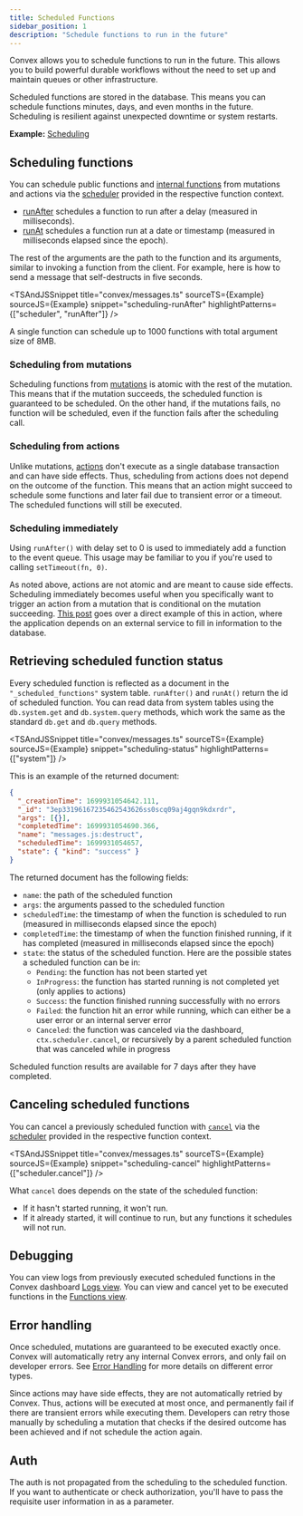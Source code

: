 ```yaml
---
title: Scheduled Functions
sidebar_position: 1
description: "Schedule functions to run in the future"
---
```



Convex allows you to schedule functions to run in the future. This allows you to
build powerful durable workflows without the need to set up and maintain queues
or other infrastructure.

Scheduled functions are stored in the database. This means you can schedule
functions minutes, days, and even months in the future. Scheduling is resilient
against unexpected downtime or system restarts.

**Example:**
[Scheduling](https://github.com/get-convex/convex-demos/tree/main/scheduling)

## Scheduling functions

You can schedule public functions and
[internal functions](/functions/internal-functions.mdx) from mutations and
actions via the [scheduler](/api/interfaces/server.Scheduler) provided in the
respective function context.

- [runAfter](/api/interfaces/server.Scheduler#runafter) schedules a function to
  run after a delay (measured in milliseconds).
- [runAt](/api/interfaces/server.Scheduler#runat) schedules a function run at a
  date or timestamp (measured in milliseconds elapsed since the epoch).

The rest of the arguments are the path to the function and its arguments,
similar to invoking a function from the client. For example, here is how to send
a message that self-destructs in five seconds.

<TSAndJSSnippet
  title="convex/messages.ts"
  sourceTS={Example}
  sourceJS={Example}
  snippet="scheduling-runAfter"
  highlightPatterns={["scheduler", "runAfter"]}
/>

A single function can schedule up to 1000 functions with total argument size of
8MB.

### Scheduling from mutations

Scheduling functions from
[mutations](/functions/mutation-functions.mdx#transactions) is atomic with the
rest of the mutation. This means that if the mutation succeeds, the scheduled
function is guaranteed to be scheduled. On the other hand, if the mutations
fails, no function will be scheduled, even if the function fails after the
scheduling call.

### Scheduling from actions

Unlike mutations, [actions](/functions/actions.mdx) don't execute as a single
database transaction and can have side effects. Thus, scheduling from actions
does not depend on the outcome of the function. This means that an action might
succeed to schedule some functions and later fail due to transient error or a
timeout. The scheduled functions will still be executed.

### Scheduling immediately

Using `runAfter()` with delay set to 0 is used to immediately add a function to
the event queue. This usage may be familiar to you if you're used to calling
`setTimeout(fn, 0)`.

As noted above, actions are not atomic and are meant to cause side effects.
Scheduling immediately becomes useful when you specifically want to trigger an
action from a mutation that is conditional on the mutation succeeding.
[This post](https://stack.convex.dev/pinecone-and-embeddings#kick-off-a-background-action)
goes over a direct example of this in action, where the application depends on
an external service to fill in information to the database.

## Retrieving scheduled function status

Every scheduled function is reflected as a document in the
`"_scheduled_functions"` system table. `runAfter()` and `runAt()` return the id
of scheduled function. You can read data from system tables using the
`db.system.get` and `db.system.query` methods, which work the same as the
standard `db.get` and `db.query` methods.

<TSAndJSSnippet
  title="convex/messages.ts"
  sourceTS={Example}
  sourceJS={Example}
  snippet="scheduling-status"
  highlightPatterns={["system"]}
/>

This is an example of the returned document:

```json
{
  "_creationTime": 1699931054642.111,
  "_id": "3ep33196167235462543626ss0scq09aj4gqn9kdxrdr",
  "args": [{}],
  "completedTime": 1699931054690.366,
  "name": "messages.js:destruct",
  "scheduledTime": 1699931054657,
  "state": { "kind": "success" }
}
```

The returned document has the following fields:

- `name`: the path of the scheduled function
- `args`: the arguments passed to the scheduled function
- `scheduledTime`: the timestamp of when the function is scheduled to run
  (measured in milliseconds elapsed since the epoch)
- `completedTime`: the timestamp of when the function finished running, if it
  has completed (measured in milliseconds elapsed since the epoch)
- `state`: the status of the scheduled function. Here are the possible states a
  scheduled function can be in:
  - `Pending`: the function has not been started yet
  - `InProgress`: the function has started running is not completed yet (only
    applies to actions)
  - `Success`: the function finished running successfully with no errors
  - `Failed`: the function hit an error while running, which can either be a
    user error or an internal server error
  - `Canceled`: the function was canceled via the dashboard,
    `ctx.scheduler.cancel`, or recursively by a parent scheduled function that
    was canceled while in progress

Scheduled function results are available for 7 days after they have completed.

## Canceling scheduled functions

You can cancel a previously scheduled function with
[`cancel`](/api/interfaces/server.Scheduler#cancel) via the
[scheduler](/api/interfaces/server.Scheduler) provided in the respective
function context.

<TSAndJSSnippet
  title="convex/messages.ts"
  sourceTS={Example}
  sourceJS={Example}
  snippet="scheduling-cancel"
  highlightPatterns={["scheduler.cancel"]}
/>

What `cancel` does depends on the state of the scheduled function:

- If it hasn't started running, it won't run.
- If it already started, it will continue to run, but any functions it schedules
  will not run.

## Debugging

You can view logs from previously executed scheduled functions in the Convex
dashboard [Logs view](/dashboard/deployments/logs.md). You can view and cancel
yet to be executed functions in the
[Functions view](/dashboard/deployments/functions.md).

## Error handling

Once scheduled, mutations are guaranteed to be executed exactly once. Convex
will automatically retry any internal Convex errors, and only fail on developer
errors. See [Error Handling](/functions/error-handling/error-handling.mdx) for
more details on different error types.

Since actions may have side effects, they are not automatically retried by
Convex. Thus, actions will be executed at most once, and permanently fail if
there are transient errors while executing them. Developers can retry those
manually by scheduling a mutation that checks if the desired outcome has been
achieved and if not schedule the action again.

## Auth

The auth is not propagated from the scheduling to the scheduled function. If you
want to authenticate or check authorization, you'll have to pass the requisite
user information in as a parameter.

